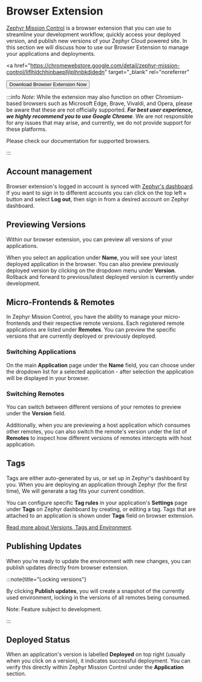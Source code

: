 
# Browser Extension

[Zephyr Mission Control](https://chromewebstore.google.com/detail/zephyr-mission-control/liflhldchhinbaeplljlplhnbkdidedn) is a browser extension that you can use to streamline your development workflow, quickly access your deployed version, and publish new versions of your Zephyr Cloud powered site. In this section we will discuss how to use our Browser Extension to manage your applications and deployments.

<a
  href="https://chromewebstore.google.com/detail/zephyr-mission-control/liflhldchhinbaeplljlplhnbkdidedn"
  target="_blank"
  rel="noreferrer"
>
  <Button variant="outline">Download Browser Extension Now</Button>
</a>

:::info
_Note:_ While the extension may also function on other Chromium-based browsers such as Microsoft Edge, Brave, Vivaldi, and Opera, please be aware that these are not officially supported. _**For best user experience, we highly recommend you to use Google Chrome**_. We are not responsible for any issues that may arise, and currently, we do not provide support for these platforms.

Please check our documentation for supported browsers.

:::

## Account management

Browser extension's logged in account is synced with [Zephyr's dashboard](https://app.zephyr-cloud.io). If you want to sign in to different accounts you can click on the top left `≡` button and select **Log out**, then sign in from a desired account on Zephyr dashboard.

## Previewing Versions

Within our browser extension, you can preview all versions of your applications.

When you select an application under **Name**, you will see your latest deployed application in the browser. You can also preview previously deployed version by clicking on the dropdown menu under **Version**. Rollback and forward to previous/latest deployed version is currently under development.

## Micro-Frontends & Remotes

In Zephyr Mission Control, you have the ability to manage your micro-frontends and their respective remote versions. Each registered remote applications are listed under **Remotes**. You can preview the specific versions that are currently deployed or previously deployed.

### Switching Applications

On the main **Application** page under the **Name** field, you can choose under the dropdown list for a selected application - after selection the application will be displayed in your browser.

### Switching Remotes

You can switch between different versions of your remotes to preview under the **Version** field.

Additionally, when you are previewing a host application which consumes other remotes, you can also switch the remote's version under the list of **Remotes** to inspect how different versions of remotes intercepts with host application.

## Tags

Tags are either auto-generated by us, or set up in Zephyr's dashboard by you. When you are deploying an application through Zephyr (for the first time), We will generate a tag fits your current condition.

You can configure specific **Tag rules** in your application's **Settings** page under **Tags** on Zephyr dashboard by creating, or editing a tag. Tags that are attached to an application is shown under **Tags** field on browser extension.

[Read more about Versions, Tags and Environment](/how-to/versioning-tags#tag-management).

## Publishing Updates

When you're ready to update the environment with new changes, you can publish updates directly from browser extension.

:::note{title="Locking versions"}

By clicking **Publish updates**, you will create a snapshot of the currently used environment, locking in the versions of all remotes being consumed.

Note: Feature subject to development.

:::

## Deployed Status

When an application's version is labelled **Deployed** on top right (usually when you click on a version), it indicates successful deployment. You can verify this directly within Zephyr Mission Control under the **Application** section.
